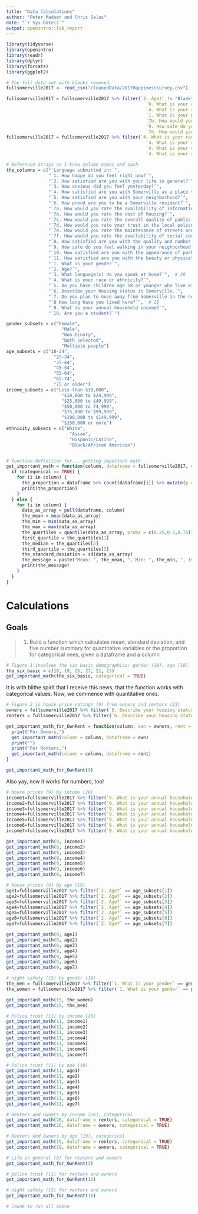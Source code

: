 ```yaml
---
title: "Data Calculations"
author: "Peter Madsen and Chris Salas"
date: "`r Sys.Date()`"
output: openintro::lab_report
---
```


```r
library(tidyverse)
library(openintro)
library(readr)
library(dplyr)
library(forcats)
library(ggplot2)

# The full data set with blanks removed.
fullsomerville2017 <- read_csv("cleanedData/2017HappinessSurvey.csv")

fullsomerville2017 = fullsomerville2017 %>% filter(`2. Age?` != "Blank" &
                                                     `9. What is your annual household income?` != "Blank" &
                                                     `4. What is your race or ethnicity?` != "Blank" &
                                                     `1. What is your gender` != "Blank" &
                                                     `7b. How would you rate the cost of housing?` != 0 &
                                                     `9. How safe do you feel walking in your neighborhood at night?` != 0 &
                                                     `7d. How would you rate your trust in the local police?` != 0)
fullsomerville2017 = fullsomerville2017 %>% filter(`4. What is your race or ethnicity?` == "White" | 
                                                     `4. What is your race or ethnicity?` == "Asian" | 
                                                     `4. What is your race or ethnicity?` == "Hispanic/Latino" | 
                                                     `4. What is your race or ethnicity?` == "Black/African American")

# Reference arrays so I know column names and such
the_columns = c("`Language submitted in:`",
                "`1. How happy do you feel right now?`",
                "`2. How satisfied are you with your life in general?`",
                "`3. How anxious did you feel yesterday?`",
                "`4. How satisfied are you with Somerville as a place to live?`",  # 5
                "`5. How satisfied are you with your neighborhood?`",
                "`6. How proud are you to be a Somerville resident?`",
                "`7a. How would you rate the availability of information about city services?`",
                "`7b. How would you rate the cost of housing?`",
                "`7c. How would you rate the overall quality of public schools?`",  # 10
                "`7d. How would you rate your trust in the local police?`",
                "`7e. How would you rate the maintenance of streets and sidewalks?`",
                "`7f. How would you rate the availability of social community events?`",
                "`8. How satisfied are you with the quality and number of transportation options available to you?`",
                "`9. How safe do you feel walking in your neighborhood at night?`",  # 15
                "`10. How satisfied are you with the appearance of parks and squares in your neighborhood?`",
                "`11. How satisfied are you with the beauty or physical setting of your neighborhood?`",
                "`1. What is your gender`",
                "`2. Age?`",
                "`3. What language(s) do you speak at home?`",  # 20
                "`4. What is your race or ethnicity?`",
                "`5. Do you have children age 18 or younger who live with you?`",
                "`6. Describe your housing status in Somerville.`",
                "`7. Do you plan to move away from Somerville in the next two years?`",
                "`8 How long have you lived here?`",  # 25
                "`9. What is your annual household income?`",
                "`10. Are you a student?`")

gender_subsets = c("Female", 
                     "Male", 
                     "Non-binary", 
                     "Both selected", 
                     "Multiple people")
age_subsets = c("18-24", 
                  "25-34", 
                  "35-44", 
                  "45-54", 
                  "55-64", 
                  "65-74", 
                  "75 or older")
income_subsets = c("Less than $10,000", 
                     "$10,000 to $24,999", 
                     "$25,000 to $49,999", 
                     "$50,000 to 74,999", 
                     "$75,000 to $99,999", 
                     "$100,000 to $149,999", 
                     "$150,000 or more")
ethnicity_subsets = c("White", 
                        "Asian", 
                        "Hispanic/Latino", 
                        "Black/African American")


# function definition for... getting important math.
get_important_math = function(column, dataframe = fullsomerville2017, categorical = FALSE) {
  if (categorical == TRUE) {
    for (i in column) {
      the_proportion = dataframe %>% count(dataframe[i]) %>% mutate(p = n / pull(count(dataframe)))
      print(the_proportion)
    }
  } else {
    for (i in column) {
      data_as_array = pull(dataframe, column)
      the_mean = mean(data_as_array)
      the_min = min(data_as_array)
      the_max = max(data_as_array)
      the_quartiles = quantile(data_as_array, probs = c(0.25,0.5,0.75))
      first_quartile = the_quartiles[1]
      the_median = the_quartiles[2]
      third_quartile = the_quartiles[3]
      the_standard_deviation = sd(data_as_array)
      the_message = paste("Mean: ", the_mean, ", Min: ", the_min, ", 1st Q: ", first_quartile, ", Median: ", the_median, ", 3rd Q: ", third_quartile, ", Max: ", the_max, ", StDev: ±", the_standard_deviation, sep = "")
      print(the_message)
    }
  }
}
```

# Calculations

## Goals

> 1. Build a function which calculates mean, standard deviation, and five number summary for quantitative variables or the proportion for categorical ones, given a dataframe and a column




```r
# Figure 1 involves the six basic demographics: gender (18), age (19), income (26), student (27), ethnicity (21), housing status (23)
the_six_basic = c(18, 19, 26, 27, 21, 23)
get_important_math(the_six_basic, categorical = TRUE)


```

It is with blithe spirit that I receive this news, that the function works with categorical values. Now, we commence with quantitative ones.

``` r
# Figure 2 is house price ratings (9) from owners and renters (23)
owners = fullsomerville2017 %>% filter(`6. Describe your housing status in Somerville.` == "Own")
renters = fullsomerville2017 %>% filter(`6. Describe your housing status in Somerville.` == "Rent")

get_important_math_for_OwnRent = function(column, own = owners, rent = renters) {
  print("For Owners,")
  get_important_math(column = column, dataframe = own)
  print("")
  print("For Renters,")
  get_important_math(column = column, dataframe = rent)
}

get_important_math_for_OwnRent(9)
```

Also yay, now it works for numbers, too!

``` r
# house prices (9) by income (26)
income1=fullsomerville2017 %>% filter(`9. What is your annual household income?` == income_subsets[1])
income2=fullsomerville2017 %>% filter(`9. What is your annual household income?` == income_subsets[2])
income3=fullsomerville2017 %>% filter(`9. What is your annual household income?` == income_subsets[3])
income4=fullsomerville2017 %>% filter(`9. What is your annual household income?` == income_subsets[4])
income5=fullsomerville2017 %>% filter(`9. What is your annual household income?` == income_subsets[5])
income6=fullsomerville2017 %>% filter(`9. What is your annual household income?` == income_subsets[6])
income7=fullsomerville2017 %>% filter(`9. What is your annual household income?` == income_subsets[7])

get_important_math(9, income1)
get_important_math(9, income2)
get_important_math(9, income3)
get_important_math(9, income4)
get_important_math(9, income5)
get_important_math(9, income6)
get_important_math(9, income7)


```

``` r
# house prices (9) by age (19)
age1=fullsomerville2017 %>% filter(`2. Age?` == age_subsets[1])
age2=fullsomerville2017 %>% filter(`2. Age?` == age_subsets[2])
age3=fullsomerville2017 %>% filter(`2. Age?` == age_subsets[3])
age4=fullsomerville2017 %>% filter(`2. Age?` == age_subsets[4])
age5=fullsomerville2017 %>% filter(`2. Age?` == age_subsets[5])
age6=fullsomerville2017 %>% filter(`2. Age?` == age_subsets[6])
age7=fullsomerville2017 %>% filter(`2. Age?` == age_subsets[7])

get_important_math(9, age1)
get_important_math(9, age2)
get_important_math(9, age3)
get_important_math(9, age4)
get_important_math(9, age5)
get_important_math(9, age6)
get_important_math(9, age7)

```

``` r
# night safety (15) by gender (18)
the_men = fullsomerville2017 %>% filter(`1. What is your gender` == gender_subsets[2])
the_women = fullsomerville2017 %>% filter(`1. What is your gender` == gender_subsets[1])

get_important_math(15, the_women)
get_important_math(15, the_men)

```

``` r
# Police trust (11) by income (26)
get_important_math(11, income1)
get_important_math(11, income2)
get_important_math(11, income3)
get_important_math(11, income4)
get_important_math(11, income5)
get_important_math(11, income6)
get_important_math(11, income7)


```

``` r
# Police trust (11) by age (19)
get_important_math(11, age1)
get_important_math(11, age2)
get_important_math(11, age3)
get_important_math(11, age4)
get_important_math(11, age5)
get_important_math(11, age6)
get_important_math(11, age7)

```

``` r
# Renters and Owners by income (26), categorical
get_important_math(26, dataframe = renters, categorical = TRUE)
get_important_math(26, dataframe = owners, categorical = TRUE)

```

``` r
# Renters and Owners by age (19), categorical
get_important_math(19, dataframe = renters, categorical = TRUE)
get_important_math(19, dataframe = owners, categorical = TRUE)

```

``` r
# Life in general (3) for renters and owners
get_important_math_for_OwnRent(3)
```

``` r
# police trust (11) for renters and owners
get_important_math_for_OwnRent(11)
```

``` r
# night safety (15) for renters and owners
get_important_math_for_OwnRent(15)
```

``` r
# Chunk to run all above
```


